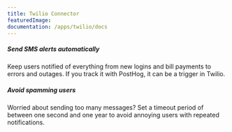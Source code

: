 ```yaml
---
title: Twilio Connector
featuredImage: 
documentation: /apps/twilio/docs
---
```


<Section
    divider={false}
    title="Use Twilio to automatically send SMS messages to users whenever an event or action is detected in PostHog."
    size="full"
    cols={2}
>
    <div>
        <h5>Send SMS alerts automatically</h5>
        <p>Keep users notified of everything from new logins and bill payments to errors and outages. If you  track it with PostHog, it can be a trigger in Twilio.</p>
    </div>
    <div>
        <h5>Avoid spamming users</h5>
        <p>Worried about sending too many messages? Set a timeout period of between one second and one year to avoid annoying users with repeated notifications.</p>
    </div>
</Section>

<TutorialsSlider topic="twilio" />

<Documentation />
